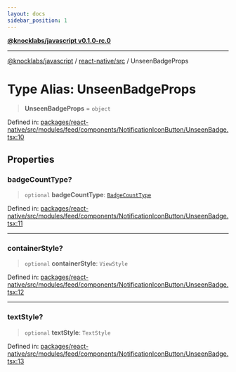 ```yaml
---
layout: docs
sidebar_position: 1
---
```


[**@knocklabs/javascript v0.1.0-rc.0**](../../../index.mdx)

***

[@knocklabs/javascript](../../../modules.mdx) / [react-native/src](../index.mdx) / UnseenBadgeProps

# Type Alias: UnseenBadgeProps

> **UnseenBadgeProps** = `object`

Defined in: [packages/react-native/src/modules/feed/components/NotificationIconButton/UnseenBadge.tsx:10](https://github.com/knocklabs/javascript/blob/main/packages/react-native/src/modules/feed/components/NotificationIconButton/UnseenBadge.tsx#L10)

## Properties

### badgeCountType?

> `optional` **badgeCountType**: [`BadgeCountType`](BadgeCountType.mdx)

Defined in: [packages/react-native/src/modules/feed/components/NotificationIconButton/UnseenBadge.tsx:11](https://github.com/knocklabs/javascript/blob/main/packages/react-native/src/modules/feed/components/NotificationIconButton/UnseenBadge.tsx#L11)

***

### containerStyle?

> `optional` **containerStyle**: `ViewStyle`

Defined in: [packages/react-native/src/modules/feed/components/NotificationIconButton/UnseenBadge.tsx:12](https://github.com/knocklabs/javascript/blob/main/packages/react-native/src/modules/feed/components/NotificationIconButton/UnseenBadge.tsx#L12)

***

### textStyle?

> `optional` **textStyle**: `TextStyle`

Defined in: [packages/react-native/src/modules/feed/components/NotificationIconButton/UnseenBadge.tsx:13](https://github.com/knocklabs/javascript/blob/main/packages/react-native/src/modules/feed/components/NotificationIconButton/UnseenBadge.tsx#L13)

